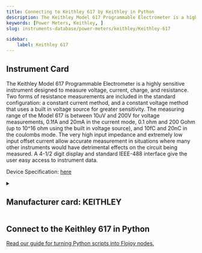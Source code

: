 ```yaml
---
title: Connecting to Keithley 617 by Keithley in Python
description: The Keithley Model 617 Programmable Electrometer is a highly sensitive instrument designed to measure voltage, current, charge, and resistance. Two forms of resistance measurements are included in the standard configuration, a constant current method, and a constant voltage method that uses a built in voltage source for greater sensitivity. The measuring range of the Model 617 is between 10uV and 200V for voltage measurements, 0.1fA and 20mA in the current mode, 0.1 ohm and 200 Gohm (up to 10^16 ohm using the built in voltage source), and 10fC and 20nC in the coulombs mode. The very high input impedance and extremely low input offset current allow accurate measurement in situations where many other instruments would have detrimental effects on the circuit being measured. A 4-1/2 digit display and standard IEEE-488 interface give the user easy access to instrument data.
keywords: [Power Meters, Keithley, ] 
slug: instruments-database/power-meters/keithley/Keithley-617 

sidebar:
    label: Keithley 617 
---
```



## Instrument Card

The Keithley Model 617 Programmable Electrometer is a highly sensitive instrument designed to measure voltage, current, charge, and resistance. Two forms of resistance measurements are included in the standard configuration: a constant current method, and a constant voltage method that uses a built in voltage source for greater sensitivity. The measuring range of the Model 617 is between 10uV and 200V for voltage measurements, 0.1fA and 20mA in the current mode, 0.1 ohm and 200 Gohm (up to 10^16 ohm using the built in voltage source), and 10fC and 20nC in the coulombs mode. The very high input impedance and extremely low input offset current allow accurate measurement in situations where many other instruments would have detrimental effects on the circuit being measured. A 4-1/2 digit display and standard IEEE-488 interface give the user easy access to instrument data.



Device Specification: [here](https://www.artisantg.com/TestMeasurement/51803-1/Keithley-617-Programmable-Electrometer)

<details style={{ marginTop: "15px"}}>
<summary><h2 style={{display:'inline'}}>Manufacturer card: KEITHLEY</h2></summary>

![KEITHLEY](https://res.cloudinary.com/dhopxs1y3/image/upload/v1692806202/Instruments/Vendor%20Logos/Keithley.png)

Keithley Instruments is a measurement and instrument company headquartered in Solon, Ohio, that develops, manufactures, markets, and sells data acquisition products, as well as complete systems for high-volume production and assembly testing.

- Headquarters: Cleveland, Ohio, United States
- Yearly Revenue (millions, USD): 110.6
- Vendor Website: [here](https://www.tek.com/en)

</details>


<FeaturedInstrumentVideo category="POWER_METERS" />

## Connect to the Keithley 617 in Python

[Read our guide for turning Python scripts into Flojoy nodes.](https://docs.flojoy.ai/contribution/blocks/custom-flojoy-block/)



<Tabs>
<TabItem value="Flojoy" label="Flojoy" className="flojoy-instrument-tabs">

<SectionsCard category="POWER_METERS" manufacturer="Keithley"></SectionsCard>

</TabItem>
</Tabs>